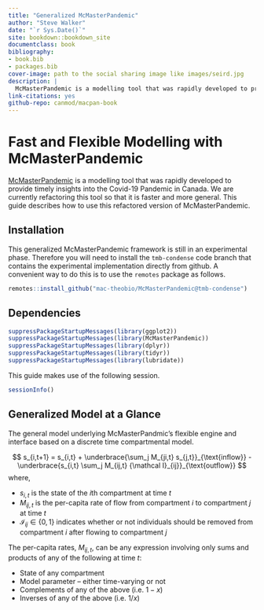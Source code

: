 ```yaml
--- 
title: "Generalized McMasterPandemic"
author: "Steve Walker"
date: "`r Sys.Date()`"
site: bookdown::bookdown_site
documentclass: book
bibliography:
- book.bib
- packages.bib
cover-image: path to the social sharing image like images/seird.jpg
description: |
  McMasterPandemic is a modelling tool that was rapidly developed to provide timely insights into the Covid-19 Pandemic in Canada. We are currently refactoring this tool so that it is faster and more general. This guide describes how to use this refactored version of McMasterPandemic.
link-citations: yes
github-repo: canmod/macpan-book
---
```


# Fast and Flexible Modelling with McMasterPandemic

[McMasterPandemic](https://github.com/mac-theobio/McMasterPandemic) is a modelling tool that was rapidly developed to provide timely insights into the Covid-19 Pandemic in Canada. We are currently refactoring this tool so that it is faster and more general. This guide describes how to use this refactored version of McMasterPandemic.

## Installation

This generalized McMasterPandemic framework is still in an experimental phase. Therefore you will need to install the `tmb-condense` code branch that contains the experimental implementation directly from github. A convenient way to do this is to use the `remotes` package as follows.

```r
remotes::install_github("mac-theobio/McMasterPandemic@tmb-condense")
```

## Dependencies

```r
suppressPackageStartupMessages(library(ggplot2))
suppressPackageStartupMessages(library(McMasterPandemic))
suppressPackageStartupMessages(library(dplyr))
suppressPackageStartupMessages(library(tidyr))
suppressPackageStartupMessages(library(lubridate))
```

This guide makes use of the following session.
```r
sessionInfo()
```

## Generalized Model at a Glance

The general model underlying McMasterPandmic's flexible engine and interface based on a discrete time compartmental model.

$$
s_{i,t+1} = s_{i,t} + \underbrace{\sum_j M_{ji,t} s_{j,t}}_{\text{inflow}} - \underbrace{s_{i,t} \sum_j  M_{ij,t} {\mathcal I}_{ij}}_{\text{outflow}}
$$
where,

* $s_{i,t}$ is the state of the $i$th compartment at time $t$
* $M_{ij,t}$ is the per-capita rate of flow from compartment $i$ to compartment $j$ at time $t$
* ${\mathcal I}_{ij}\in\{0,1\}$ indicates whether or not individuals should be removed from compartment $i$ after flowing to compartment $j$

The per-capita rates, $M_{ij,t}$, can be any expression involving only sums and products of any of the following at time $t$:

  * State of any compartment
  * Model parameter -- either time-varying or not
  * Complements of any of the above (i.e. $1-x$)
  * Inverses of any of the above (i.e. $1/x$)
